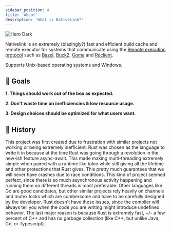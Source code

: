 ```yaml
---
sidebar_position: 4
title: 'About'
description: 'What is NativeLink?'
---
```


<img
  className="hidden dark:block"
  src="/img/hero-dark.png"
  alt="Hero Dark"
/>

Nativelink is an extremely (blazingly?) fast and efficient build cache and
remote executor for systems that communicate using the [Remote execution
protocol](https://github.com/bazelbuild/remote-apis/blob/main/build/bazel/remote/execution/v2/remote_execution.proto)
such as [Bazel](https://bazel.build), [Buck2](https://buck2.build),
[Goma](https://chromium.googlesource.com/infra/goma/client/) and
[Reclient](https://github.com/bazelbuild/reclient).

Supports Unix-based operating systems and Windows.

## 🎯 Goals

**1. Things should work out of the box as expected.**

**2. Don't waste time on inefficiencies &amp; low resource usage.**

**3. Design choices should be optimized for what users want.**

## 🏺 History

This project was first created due to frustration with similar projects not
working or being extremely inefficient. Rust was chosen as the language to
write it in because at the time Rust was going through a revolution in the
new-ish feature async-await. This made making multi-threading extremely
simple when paired with a runtime like tokio while still giving all the
lifetime and other protections that Rust gives. This pretty much guarantees
that we will never have crashes due to race conditions. This kind of project
seemed perfect, since there is so much asynchronous activity happening and
running them on different threads is most preferable. Other languages like
Go are good candidates, but other similar projects rely heavily on channels
and mutex locks which are cumbersome and have to be carefully designed by
the developer. Rust doesn't have these issues, since the compiler will
always tell you when the code you are writing might introduce undefined
behavior. The last major reason is because Rust is extremely fast, +/- a
few percent of C++ and has no garbage collection (like C++, but unlike Java,
Go, or Typescript).

